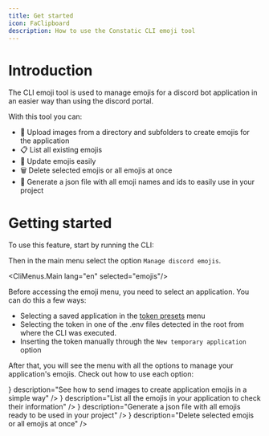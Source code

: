 ```yaml
---
title: Get started
icon: FaClipboard
description: How to use the Constatic CLI emoji tool
---
```


# Introduction

The CLI emoji tool is used to manage emojis for a discord bot application in an easier way than using the discord portal.

With this tool you can:
- 📂 Upload images from a directory and subfolders to create emojis for the application
- 📋 List all existing emojis
- 🔄 Update emojis easily
- 🗑️ Delete selected emojis or all emojis at once
- 📝 Generate a json file with all emoji names and ids to easily use in your project

# Getting started

To use this feature, start by running the CLI:

<CliCommand packageName="constatic@latest" />

Then in the main menu select the option `Manage discord emojis`.

<CliMenus.Main lang="en" selected="emojis"/>

Before accessing the emoji menu, you need to select an application. You can do this a few ways:

- Selecting a saved application in the [token presets](/docs/presets/tokens) menu
- Selecting the token in one of the .env files detected in the root from where the CLI was executed.
- Inserting the token manually through the `New temporary application` option

After that, you will see the menu with all the options to manage your application's emojis. Check out how to use each option:

<Cards className="lg:grid-cols-2">
	<Card
		href="/docs/emojis/upload"
		title="Sending emojis"
		icon={<icons.HiUpload/>}
		description="See how to send images to create application emojis in a simple way"
	/>
	<Card
		href="/docs/emojis/list"
		title="Listing emojis"
		icon={<icons.FaRegListAlt/>}
		description="List all the emojis in your application to check their information"
	/>
	<Card
		href="/docs/emojis/file"
		title="Emojis file"
		icon={<icons.FaFileDownload/>}
		description="Generate a json file with all emojis ready to be used in your project"
	/>
	<Card
		href="/docs/emojis/delete"
		title="Deleting emojis"
		icon={<icons.FaTrashAlt/>}
		description="Delete selected emojis or all emojis at once"
	/>
</Cards>